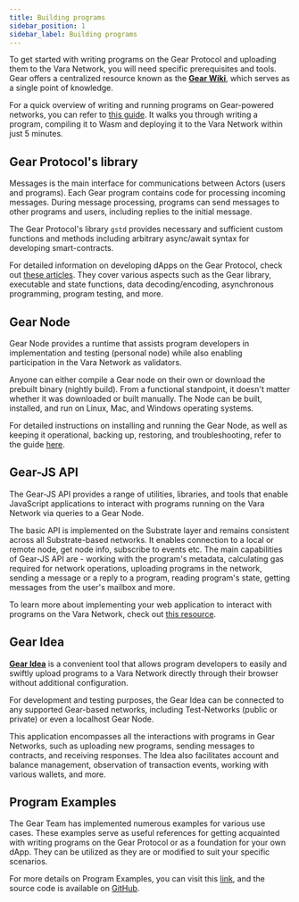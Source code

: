 ```yaml
---
title: Building programs
sidebar_position: 1
sidebar_label: Building programs
---
```


To get started with writing programs on the Gear Protocol and uploading them to the Vara Network, you will need specific prerequisites and tools. Gear offers a centralized resource known as the **[Gear Wiki](https://wiki.gear-tech.io/)**, which serves as a single point of knowledge.

For a quick overview of writing and running programs on Gear-powered networks, you can refer to [this guide](https://wiki.gear-tech.io/docs/getting-started-in-5-minutes). It walks you through writing a program, compiling it to Wasm and deploying it to the Vara Network within just 5 minutes.

## Gear Protocol's library

 Messages is the main interface for communications between Actors (users and programs). Each Gear program contains code for processing incoming messages. During message processing, programs can send messages to other programs and users, including replies to the initial message.

The Gear Protocol's library `gstd` provides necessary and sufficient custom functions and methods including arbitrary async/await syntax for developing smart-contracts.

For detailed information on developing dApps on the Gear Protocol, check out [these articles](https://wiki.gear-tech.io/docs/developing-contracts/introduction). They cover various aspects such as the Gear library, executable and state functions, data decoding/encoding, asynchronous programming, program testing, and more.

## Gear Node

Gear Node provides a runtime that assists program developers in implementation and testing (personal node) while also enabling participation in the Vara Network as validators.

Anyone can either compile a Gear node on their own or download the prebuilt binary (nightly build). From a functional standpoint, it doesn't matter whether it was downloaded or built manually.
The Node can be built, installed, and run on Linux, Mac, and Windows operating systems.

For detailed instructions on installing and running the Gear Node, as well as keeping it operational, backing up, restoring, and troubleshooting, refer to the guide [here](https://wiki.gear-tech.io/docs/node/setting-up).

## Gear-JS API

The Gear-JS API provides a range of utilities, libraries, and tools that enable JavaScript applications to interact with programs running on the Vara Network via queries to a Gear Node.

The basic API is implemented on the Substrate layer and remains consistent across all Substrate-based networks. It enables connection to a local or remote node, get node info, subscribe to events etc. The main capabilities of Gear-JS API are - working with the program's metadata, calculating gas required for network operations, uploading programs in the network, sending a message or a reply to a program, reading program's state, getting messages from the user's mailbox and more.

To learn more about implementing your web application to interact with programs on the Vara Network, check out [this resource](https://wiki.gear-tech.io/docs/api/getting-started).

## Gear Idea

**[Gear Idea](https://idea.gear-tech.io/)** is a convenient tool that allows program developers to easily and swiftly upload programs to a Vara Network directly through their browser without additional configuration.

For development and testing purposes, the Gear Idea can be connected to any supported Gear-based networks, including Test-Networks (public or private) or even a localhost Gear Node.

This application encompasses all the interactions with programs in Gear Networks, such as uploading new programs, sending messages to contracts, and receiving responses. The Idea also facilitates account and balance management, observation of transaction events, working with various wallets, and more.

## Program Examples

The Gear Team has implemented numerous examples for various use cases. These examples serve as useful references for getting acquainted with writing programs on the Gear Protocol or as a foundation for your own dApp. They can be utilized as they are or modified to suit your specific scenarios.

For more details on Program Examples, you can visit this [link](https://wiki.gear-tech.io/docs/examples/prerequisites), and the source code is available on [GitHub](https://github.com/gear-foundation).